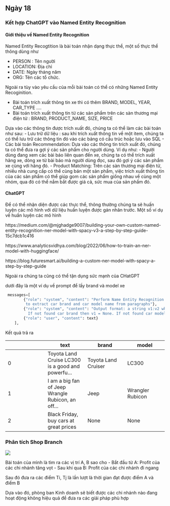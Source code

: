 ## Ngày 18

### Kết hợp ChatGPT vào Named Entity Recognition

#### Giới thiệu về Named Entity Recognition

Named Entity Recogtition là bài toán nhận dạng thực thể, một số thực thể thông dùng như

- PERSON : Tên người
- LOCATION: Địa chỉ
- DATE: Ngày tháng năm
- ORG: Tên các tổ chức.

Ngoài ra tùy vào yêu cầu của mỗi bài toán có thể có những Named Entity Recoginition.

- Bài toán trích xuất thông tin xe thì có thêm BRAND, MODEL, YEAR, CAR_TYPE ....
- Bài toán trích xuất thông tin từ các sản phẩm trên các sàn thương mại điện tử : BRAND, PRODUCT_NAME, SIZE, PRICE 

Dựa vào các thông tin được trích xuất đó, chúng ta có thể làm các bài toán như sau:
- Lưu trữ dữ liệu : sau khi trích xuất thông tin về một item, chúng ta có thể lưu trữ các thông tin đó vào các bảng có cấu trúc hoặc lưu vào SQL
- Các bài toán Recommendation: Dựa vào các thông tin trích xuất đó, chúng ta có thể đưa ra gợi ý các sản phẩm cho người dùng. Ví dụ như:
    - Người dùng đang xem các bài báo liên quan đến xe, chúng ta có thể trích xuất hãng xe, dòng xe từ bài báo mà người dùng đọc, sau đó gợi ý các sản phẩm xe cùng với hãng đó.
    - Product Matching: Trên các sàn thương mại điện tử, nhiều nhà cung cấp có thể cùng bán một sản phẩm, việc trích xuất thông tin của các sản phẩm có thể giúp gom các sản phẩm giống nhau về cùng một nhóm, qua đó có thể nắm bắt được giá cả, sức mua của sản phẩm đó.

#### ChatGPT

Để có thể nhận diện được các thực thể, thông thường chúng ta sẽ huấn luyện các mô hình với dữ liệu huấn luyện được gán nhãn trước.
Một số ví dụ về huấn luyện các mô hình

https://medium.com/@mjghadge9007/building-your-own-custom-named-entity-recognition-ner-model-with-spacy-v3-a-step-by-step-guide-15c7dcb1c416

https://www.analyticsvidhya.com/blog/2022/06/how-to-train-an-ner-model-with-huggingface/

https://blog.futuresmart.ai/building-a-custom-ner-model-with-spacy-a-step-by-step-guide

Ngoài ra chúng ta cũng có thể tận dụng sức mạnh của CHatGPT

dưới đây là một ví dụ về prompt để lấy brand và model xe

```python
 messages=[
        {"role": "system", "content": "Perform Name Entity Recognition task \
         to extract car brand and car model name from paragraphs"},
        {"role": "system", "content": "Output format: a string v1:v2 where v1 is car brand and v2 is car model for each input.\
          If not found car brand then v1 = None. If not found car model then v2 = None"},
        {"role": "user", "content": text}
    ],
```

Kết quả trả ra 

||text|	brand|	model|
|--|--|--|--|
|0|Toyota Land Cruise LC300 is a good and powerfu...	|Toyota Land Cruiser|LC300|
|1|I am a big fan of Jeep Wrangle Rubicon, an off...	|Jeep	|Wrangler Rubicon|
|2|Black Friday, buy cars at great prices|	None|	None|


### Phân tích Shop Branch


![](/images/01-2024/18/18.png)

Bài toán của mình là tìm ra các vị trí A, B sao cho
- Bắt đầu từ A: Profit của các chi nhánh tăng vọt
- Sau khi qua B: Profit của các chi nhánh đi ngang

Sau đó đưa ra các điểm Ti, Tj là lần lượt là thời gian đạt được điểm A và điểm B

Dựa vào đó, phòng ban Kinh doanh sẽ biết được các chi nhánh nào đang hoạt động không hiệu quả để đưa ra các giải pháp phù hợp
